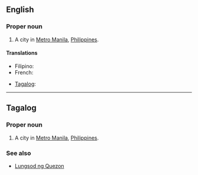 ==English==
{{wikipedia|Quezon City}}

===Proper noun===
{{en-proper noun}}

# A city in [[Metro Manila]], [[Philippines]].

====Translations====
{{trans-top|city in Metro Manila, Philippines}}
* Filipino: {{tø|fil|Lungsod ng Quezon|xs=Filipino}}
* French: {{t|fr|Quezón City}}
{{trans-mid}}
* [[Tagalog]]: {{t|tl|Lungsod ng Quezon|xs=Tagalog}}
{{trans-bottom}}

----

==Tagalog==

===Proper noun===
{{head|tl|proper noun}}

# A city in [[Metro Manila]], [[Philippines]].

===See also===
* [[Lungsod ng Quezon]]